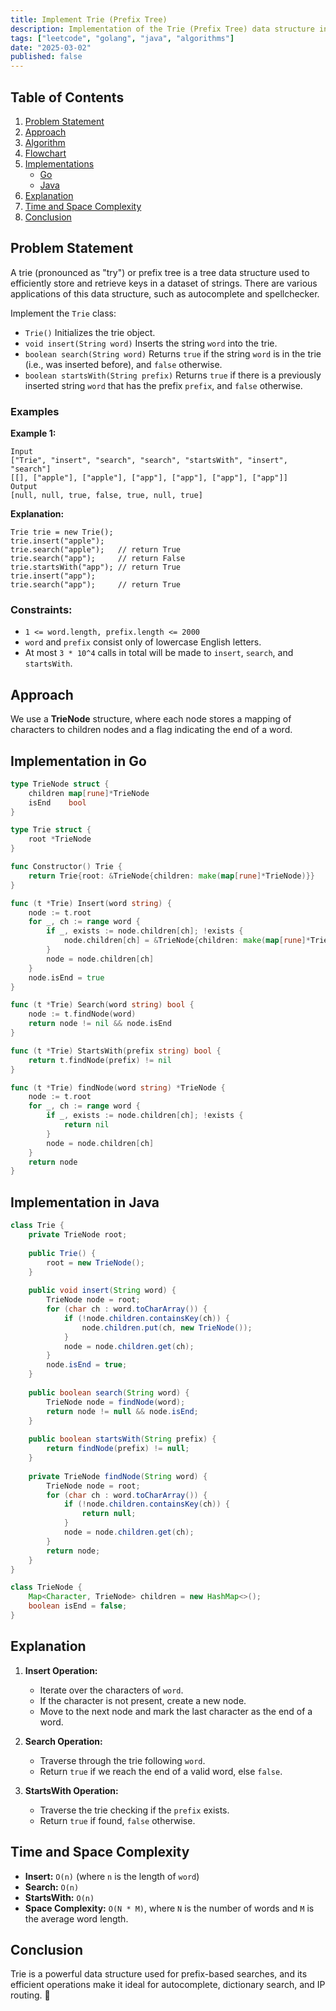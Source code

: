 ```yaml
---
title: Implement Trie (Prefix Tree)
description: Implementation of the Trie (Prefix Tree) data structure in Go and Java.
tags: ["leetcode", "golang", "java", "algorithms"]
date: "2025-03-02"
published: false
---
```


## Table of Contents

1. [Problem Statement](#problem-statement)
2. [Approach](#approach)
3. [Algorithm](#algorithm)
4. [Flowchart](#flowchart)
5. [Implementations](#implementations)
   - [Go](#implementation-in-go)
   - [Java](#implementation-in-java)
6. [Explanation](#explanation)
7. [Time and Space Complexity](#time-and-space-complexity)
8. [Conclusion](#conclusion)

## Problem Statement


A trie (pronounced as "try") or prefix tree is a tree data structure used to efficiently store and retrieve keys in a dataset of strings. There are various applications of this data structure, such as autocomplete and spellchecker.

Implement the `Trie` class:

- `Trie()` Initializes the trie object.
- `void insert(String word)` Inserts the string `word` into the trie.
- `boolean search(String word)` Returns `true` if the string `word` is in the trie (i.e., was inserted before), and `false` otherwise.
- `boolean startsWith(String prefix)` Returns `true` if there is a previously inserted string `word` that has the prefix `prefix`, and `false` otherwise.

### Examples

**Example 1:**

```
Input
["Trie", "insert", "search", "search", "startsWith", "insert", "search"]
[[], ["apple"], ["apple"], ["app"], ["app"], ["app"], ["app"]]
Output
[null, null, true, false, true, null, true]
```

**Explanation:**

```
Trie trie = new Trie();
trie.insert("apple");
trie.search("apple");   // return True
trie.search("app");     // return False
trie.startsWith("app"); // return True
trie.insert("app");
trie.search("app");     // return True
```

### Constraints:

- `1 <= word.length, prefix.length <= 2000`
- `word` and `prefix` consist only of lowercase English letters.
- At most `3 * 10^4` calls in total will be made to `insert`, `search`, and `startsWith`.

## Approach

We use a **TrieNode** structure, where each node stores a mapping of characters to children nodes and a flag indicating the end of a word.

## Implementation in Go

```go
type TrieNode struct {
    children map[rune]*TrieNode
    isEnd    bool
}

type Trie struct {
    root *TrieNode
}

func Constructor() Trie {
    return Trie{root: &TrieNode{children: make(map[rune]*TrieNode)}}
}

func (t *Trie) Insert(word string) {
    node := t.root
    for _, ch := range word {
        if _, exists := node.children[ch]; !exists {
            node.children[ch] = &TrieNode{children: make(map[rune]*TrieNode)}
        }
        node = node.children[ch]
    }
    node.isEnd = true
}

func (t *Trie) Search(word string) bool {
    node := t.findNode(word)
    return node != nil && node.isEnd
}

func (t *Trie) StartsWith(prefix string) bool {
    return t.findNode(prefix) != nil
}

func (t *Trie) findNode(word string) *TrieNode {
    node := t.root
    for _, ch := range word {
        if _, exists := node.children[ch]; !exists {
            return nil
        }
        node = node.children[ch]
    }
    return node
}
```

## Implementation in Java

```java
class Trie {
    private TrieNode root;
    
    public Trie() {
        root = new TrieNode();
    }
    
    public void insert(String word) {
        TrieNode node = root;
        for (char ch : word.toCharArray()) {
            if (!node.children.containsKey(ch)) {
                node.children.put(ch, new TrieNode());
            }
            node = node.children.get(ch);
        }
        node.isEnd = true;
    }
    
    public boolean search(String word) {
        TrieNode node = findNode(word);
        return node != null && node.isEnd;
    }
    
    public boolean startsWith(String prefix) {
        return findNode(prefix) != null;
    }
    
    private TrieNode findNode(String word) {
        TrieNode node = root;
        for (char ch : word.toCharArray()) {
            if (!node.children.containsKey(ch)) {
                return null;
            }
            node = node.children.get(ch);
        }
        return node;
    }
}

class TrieNode {
    Map<Character, TrieNode> children = new HashMap<>();
    boolean isEnd = false;
}
```

## Explanation

1. **Insert Operation:**
   - Iterate over the characters of `word`.
   - If the character is not present, create a new node.
   - Move to the next node and mark the last character as the end of a word.

2. **Search Operation:**
   - Traverse through the trie following `word`.
   - Return `true` if we reach the end of a valid word, else `false`.

3. **StartsWith Operation:**
   - Traverse the trie checking if the `prefix` exists.
   - Return `true` if found, `false` otherwise.

## Time and Space Complexity

- **Insert:** `O(n)` (where `n` is the length of `word`)
- **Search:** `O(n)`
- **StartsWith:** `O(n)`
- **Space Complexity:** `O(N * M)`, where `N` is the number of words and `M` is the average word length.

## Conclusion

Trie is a powerful data structure used for prefix-based searches, and its efficient operations make it ideal for autocomplete, dictionary search, and IP routing. 🚀


